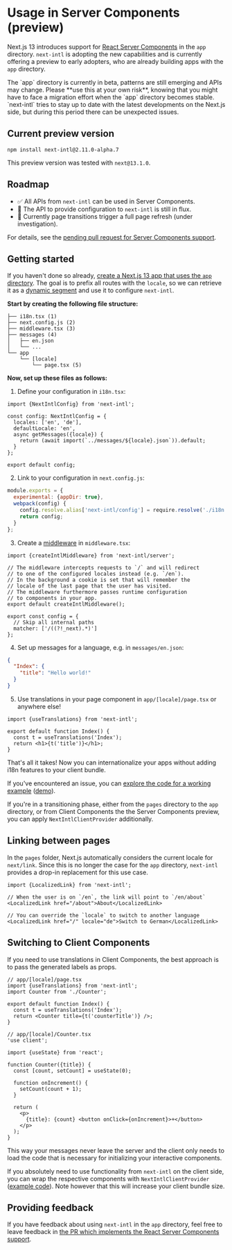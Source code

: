 
# Usage in Server Components (preview)

Next.js 13 introduces support for [React Server Components](https://beta.nextjs.org/docs/rendering/server-and-client-components) in the `app` directory. `next-intl` is adopting the new capabilities and is currently offering a preview to early adopters, who are already building apps with the `app` directory.

<Callout>
  The `app` directory is currently in beta, patterns are still emerging and APIs
  may change. Please **use this at your own risk**, knowing that you might have
  to face a migration effort when the `app` directory becomes stable.
  `next-intl` tries to stay up to date with the latest developments on the
  Next.js side, but during this period there can be unexpected issues.
</Callout>

## Current preview version

```
npm install next-intl@2.11.0-alpha.7
```

This preview version was tested with `next@13.1.0`.

## Roadmap

- ✅ All APIs from `next-intl` can be used in Server Components.
- 🚧 The API to provide configuration to `next-intl` is still in flux.
- 🚧 Currently page transitions trigger a full page refresh (under investigation).

For details, see the [pending pull request for Server Components support](https://github.com/amannn/next-intl/pull/149).

## Getting started

If you haven't done so already, [create a Next.js 13 app that uses the `app` directory](https://beta.nextjs.org/docs/installation). The goal is to prefix all routes with the `locale`, so we can retrieve it as a [dynamic segment](https://beta.nextjs.org/docs/routing/defining-routes#dynamic-segments) and use it to configure `next-intl`.

**Start by creating the following file structure:**

```
├── i18n.tsx (1)
├── next.config.js (2)
├── middleware.tsx (3)
├── messages (4)
│   ├── en.json
│   └── ...
└── app
    └── [locale]
        └── page.tsx (5)
```

**Now, set up these files as follows:**

1. Define your configuration in `i18n.tsx`:

```tsx
import {NextIntlConfig} from 'next-intl';

const config: NextIntlConfig = {
  locales: ['en', 'de'],
  defaultLocale: 'en',
  async getMessages({locale}) {
    return (await import(`../messages/${locale}.json`)).default;
  }
};

export default config;
```

2. Link to your configuration in `next.config.js`:

```js
module.exports = {
  experimental: {appDir: true},
  webpack(config) {
    config.resolve.alias['next-intl/config'] = require.resolve('./i18n.tsx');
    return config;
  }
};
```

3. Create a [middleware](https://nextjs.org/docs/advanced-features/middleware) in `middleware.tsx`:

```tsx
import {createIntlMiddleware} from 'next-intl/server';

// The middleware intercepts requests to `/` and will redirect
// to one of the configured locales instead (e.g. `/en`).
// In the background a cookie is set that will remember the
// locale of the last page that the user has visited.
// The middleware furthermore passes runtime configuration
// to components in your app.
export default createIntlMiddleware();

export const config = {
  // Skip all internal paths
  matcher: ['/((?!_next).*)']
};
```

4. Set up messages for a language, e.g. in `messages/en.json`:

```json
{
  "Index": {
    "title": "Hello world!"
  }
}
```

5. Use translations in your page component in `app/[locale]/page.tsx` or anywhere else!

```tsx
import {useTranslations} from 'next-intl';

export default function Index() {
  const t = useTranslations('Index');
  return <h1>{t('title')}</h1>;
}
```

That's all it takes! Now you can internationalize your apps without adding i18n features to your client bundle.

If you've encountered an issue, you can [explore the code for a working example](https://github.com/amannn/next-intl-example-next-13) ([demo](https://next-intl-example-next-13.vercel.app)).

If you're in a transitioning phase, either from the `pages` directory to the `app` directory, or from Client Components the the Server Components preview, you can apply `NextIntlClientProvider` additionally.

## Linking between pages

In the `pages` folder, Next.js automatically considers the current locale for `next/link`. Since this is no longer the case for the `app` directory, `next-intl` provides a drop-in replacement for this use case.

```tsx
import {LocalizedLink} from 'next-intl';

// When the user is on `/en`, the link will point to `/en/about`
<LocalizedLink href="/about">About</LocalizedLink>

// You can override the `locale` to switch to another language
<LocalizedLink href="/" locale="de">Switch to German</LocalizedLink>
```

## Switching to Client Components

If you need to use translations in Client Components, the best approach is to pass the generated labels as props.

```tsx
// app/[locale]/page.tsx
import {useTranslations} from 'next-intl';
import Counter from './Counter';

export default function Index() {
  const t = useTranslations('Index');
  return <Counter title={t('counterTitle')} />;
}
```

```tsx
// app/[locale]/Counter.tsx
'use client';

import {useState} from 'react';

function Counter({title}) {
  const [count, setCount] = useState(0);

  function onIncrement() {
    setCount(count + 1);
  }

  return (
    <p>
      {title}: {count} <button onClick={onIncrement}>+</button>
    </p>
  );
}
```

This way your messages never leave the server and the client only needs to load the code that is necessary for initializing your interactive components.

If you absolutely need to use functionality from `next-intl` on the client side, you can wrap the respective components with `NextIntlClientProvider` ([example code](https://github.com/amannn/next-intl/blob/feat/next-13-rsc/packages/example-next-13-advanced/src/components/client/02-MessagesOnClientCounter/Counter.tsx)). Note however that this will increase your client bundle size.

## Providing feedback

If you have feedback about using `next-intl` in the `app` directory, feel free to leave feedback in [the PR which implements the React Server Components support](https://github.com/amannn/next-intl/pull/149).
